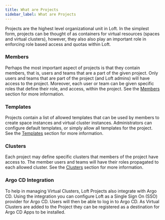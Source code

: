 ```yaml
---
title: What are Projects
sidebar_label: What are Projects
---
```


Projects are the highest level organizational unit in Loft. In the simplest form, projects can be thought of as
containers for virtual resources (spaces and virtual clusters), however, they also also play an important role in
enforcing role based access and quotas within Loft.

### Members

Perhaps the most important aspect of projects is that they contain members, that is, users and teams that are a part
of the given project. Only users and teams that are part of the project (and Loft admins) will have access to the
project. Moreover, each user or team can be given specific roles that define their role, and access, within the
project. See the [Members](members) section for more information.

### Templates

Projects contain a list of allowed templates that can be used by members to create space instances and virtual
cluster instances. Administrators can configure default templates, or simply allow all templates for the project.
See the [Templates](templates) section for more information.

### Clusters

Each project may define specific clusters that members of the project have access to. The member users and teams
will have their roles propagated to each allowed cluster. See the [Clusters](clusters) section for more information.

### Argo CD Integration

To help in managing Virtual Clusters, Loft Projects also integrate with Argo CD. Using the integration you can
configure Loft as a Single Sign On (SSO) provider for Argo CD. Users will then be able to log in to Argo CD. As
Virtual Clusters are added to the Project they can be registered as a destination for Argo CD Apps to be installed.